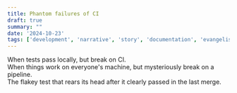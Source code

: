 ```yaml
---
title: Phantom failures of CI
draft: true
summary: ""
date: '2024-10-23'
tags: ['development', 'narrative', 'story', 'documentation', 'evangelism']
---
```


When tests pass locally, but break on CI.
<br/>
When things work on everyone's machine, but mysteriously break on a pipeline.
<br/>
The flakey test that rears its head after it clearly passed in the last merge.